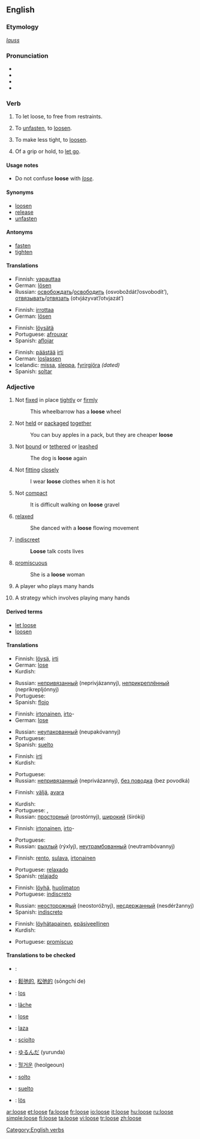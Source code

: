 {{wikipedia|dab=loose}}
==English==

===Etymology===
{{ON.}} ''[[lauss]]''

===Pronunciation===
*{{AHD|/loo͞s/}}
*{{IPA|/luːs/}}
*{{SAMPA|/lu:s/}}
*{{audio|en-us-loose.ogg|Audio (US)}}

===Verb===
{{en-verb|looses|loosing|loosed}}

# {{transitive}} To let loose, to free from restraints.
# {{transitive}} To [[unfasten]], to [[loosen]].
# {{transitive}} To make less tight, to [[loosen]].
# {{intransitive}} Of a grip or hold, to [[let go]].

====Usage notes====
*Do not confuse '''loose''' with ''[[lose]]''.

====Synonyms====
*[[loosen]]
*[[release]]
*[[unfasten]]

====Antonyms====
*[[fasten]]
*[[tighten]]

====Translations====
{{trans-top|to let loose}}
*Finnish: [[vapauttaa]]
*German: [[lösen]]
*Russian: [[освобождать]]/[[освободить]] (osvoboždát’/osvobodít’), [[отвязывать]]/[[отвязать]] (otvjázyvat’/otvjazát’)
{{trans-bottom}}

{{trans-top|to unfasten}}
*Finnish: [[irrottaa]]
*German: [[lösen]]
{{trans-bottom}}

{{trans-top|to make less tight}}
*Finnish: [[löysätä]]
*Portuguese: [[afrouxar]]
*Spanish: [[aflojar]]
{{trans-bottom}}

{{trans-top|to let go}}
*Finnish: [[päästää]] [[irti]]
*German: [[loslassen]]
*Icelandic: [[missa]], [[sleppa]], [[fyrirgjöra]] ''(dated)''
*Spanish: [[soltar]]
{{trans-bottom}}

===Adjective===
{{en-adj|loos|er}}

# Not [[fixed]] in place [[tightly]] or [[firmly]]
#: This wheelbarrow has a '''loose''' wheel
# Not [[held]] or [[packaged]] [[together]]
#: You can buy apples in a pack, but they are cheaper '''loose'''
# Not [[bound]] or [[tethered]] or [[leashed]]
#: The dog is '''loose''' again
# Not [[fitting]] [[closely]]
#: I wear '''loose''' clothes when it is hot
# Not [[compact]]
#: It is difficult walking on '''loose''' gravel
# [[relaxed]]
#: She danced with a '''loose''' flowing movement
# [[indiscreet]]
#: '''Loose''' talk costs lives
# {{dated}} [[promiscuous]]
#: She is a '''loose''' woman
# {{poker}} A player who plays many hands
# {{poker}} A strategy which involves playing many hands

====Derived terms====
*[[let loose]]
*[[loosen]]

====Translations====
{{trans-top|not fixed tightly}}
*Finnish: [[löysä]], [[irti]]
*German: [[lose]]
*Kurdish: {{KUchar|[[شل]]}}
{{trans-mid}}
*Russian: [[непривязанный]] (neprivjázannyj), [[неприкреплённый]] (neprikrepljónnyj)
*Portuguese: {{t|pt|frouxo|m}}
*Spanish: [[flojo]]
{{trans-bottom}}

{{trans-top|not packaged}}
*Finnish: [[irtonainen]], [[irto]]-
*German: [[lose]]
{{trans-mid}}
*Russian: [[неупакованный]] (neupakóvannyj)
*Portuguese: {{t|pt|desembalado|m}}
*Spanish: [[suelto]]
{{trans-bottom}}

{{trans-top|not leashed}}
*Finnish: [[irti]]
*Kurdish: {{KUchar|[[به‌ره‌ڵا]]}}
{{trans-mid}}
*Portuguese: {{t|pt|solto|m}}
*Russian: [[непривязанный]] (neprivázannyj), [[без поводка]] (bez povodká)
{{trans-bottom}}

{{trans-top|not fitting tightly}}
*Finnish: [[väljä]], [[avara]]
{{trans-mid}}
*Kurdish: {{KUchar|[[شل]]}}
*Portuguese: {{t|pt|frouxo|m}}, {{t|pt|largo|m}}
*Russian: [[просторный]] (prostórnyj), [[широкий]] (širókij)
{{trans-bottom}}

{{trans-top|not compact}}
*Finnish: [[irtonainen]], [[irto]]-
{{trans-mid}}
*Portuguese: {{t|pt|solto|m}}
*Russian: [[рыхлый]] (rýxlyj), [[неутрамбованный]] (neutrambóvannyj)
{{trans-bottom}}

{{trans-top|relaxed}}
*Finnish: [[rento]], [[sulava]], [[irtonainen]]
{{trans-mid}}
*Portuguese: [[relaxado]]
*Spanish: [[relajado]]
{{trans-bottom}}

{{trans-top|indiscreet}}
*Finnish: [[löyhä]], [[huolimaton]]
*Portuguese: [[indiscreto]]
{{trans-mid}}
*Russian: [[неосторожный]] (neostoróžnyj), [[несдержанный]] (nesdéržannyj)
*Spanish: [[indiscreto]]
{{trans-bottom}}

{{trans-top|promiscuous}}
*Finnish: [[löyhätapainen]], [[epäsiveellinen]]
*Kurdish: {{KUchar|[[سووک]]}}
{{trans-mid}}
*Portuguese: [[promíscuo]]
{{trans-bottom}}

====Translations to be checked====
{{checktrans}}
{{trans-top|translations to be categorized}}
*{{ttbc|Arabic}}: {{ARchar|[[فضفاض]]}} {{IPAchar|(faɖfáɖ)}}
*{{ttbc|Chinese}}: [[鬆弛的]], [[松弛的]] (sōngchí de)
*{{ttbc|Dutch}}: [[los#Dutch|los]]
*{{ttbc|French}}: [[lâche]]
*{{ttbc|German}}: [[lose#German|lose]]
*{{ttbc|Hungarian}}: [[laza]]
{{trans-mid}}
*{{ttbc|Italian}}: [[sciolto#Italian|sciolto]]
*{{ttbc|Japanese}}: [[ゆるんだ]] (yurunda)
*{{ttbc|Korean}}: [[헐거운]] (heolgeoun)
*{{ttbc|Portuguese}}: [[solto]]
*{{ttbc|Spanish}}: [[suelto]]
*{{ttbc|Swedish}}: [[lös]]
{{trans-bottom}}

[[Category:English verbs]]

[[ar:loose]]
[[et:loose]]
[[fa:loose]]
[[fr:loose]]
[[io:loose]]
[[it:loose]]
[[hu:loose]]
[[ru:loose]]
[[simple:loose]]
[[fi:loose]]
[[ta:loose]]
[[vi:loose]]
[[tr:loose]]
[[zh:loose]]